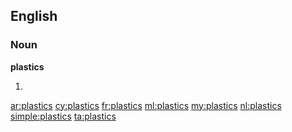 ==English==

===Noun===
'''plastics'''

# {{plural of|[[plastic]]}}

[[ar:plastics]]
[[cy:plastics]]
[[fr:plastics]]
[[ml:plastics]]
[[my:plastics]]
[[nl:plastics]]
[[simple:plastics]]
[[ta:plastics]]